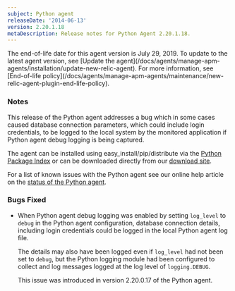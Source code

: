 ```yaml
---
subject: Python agent
releaseDate: '2014-06-13'
version: 2.20.1.18
metaDescription: Release notes for Python Agent 2.20.1.18.
---
```


<Callout variant="important">
  The end-of-life date for this agent version is July 29, 2019. To update to the latest agent version, see [Update the agent](/docs/agents/manage-apm-agents/installation/update-new-relic-agent). For more information, see [End-of-life policy](/docs/agents/manage-apm-agents/maintenance/new-relic-agent-plugin-end-life-policy).
</Callout>

### Notes

This release of the Python agent addresses a bug which in some cases caused database connection parameters, which could include login credentials, to be logged to the local system by the monitored application if Python agent debug logging is being captured.

The agent can be installed using easy_install/pip/distribute via the [Python Package Index](https://pypi.python.org/pypi/newrelic) or can be downloaded directly from our [download site](http://download.newrelic.com/python_agent/release/).

For a list of known issues with the Python agent see our online help article on the [status of the Python agent](https://newrelic.com/docs/python/status-of-python-agent).

### Bugs Fixed

* When Python agent debug logging was enabled by setting `log_level` to `debug` in the Python agent configuration, database connection details, including login credentials could be logged in the local Python agent log file.

  The details may also have been logged even if `log_level` had not been set to `debug`, but the Python logging module had been configured to collect and log messages logged at the log level of `logging.DEBUG`.

  This issue was introduced in version 2.20.0.17 of the Python agent.
